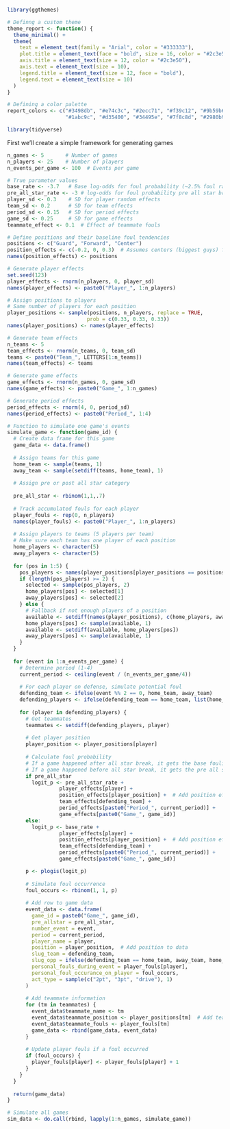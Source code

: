 ```r
library(ggthemes)

# Definng a custom theme
theme_report <- function() {
  theme_minimal() +
  theme(
    text = element_text(family = "Arial", color = "#333333"),
    plot.title = element_text(face = "bold", size = 16, color = "#2c3e50"),
    axis.title = element_text(size = 12, color = "#2c3e50"),
    axis.text = element_text(size = 10),
    legend.title = element_text(size = 12, face = "bold"),
    legend.text = element_text(size = 10)
  )
}

# Defining a color palette
report_colors <- c("#3498db", "#e74c3c", "#2ecc71", "#f39c12", "#9b59b6", 
                   "#1abc9c", "#d35400", "#34495e", "#7f8c8d", "#2980b9", "#8e44ad")
```

```r
library(tidyverse)
```

First we'll create a simple framework for generating games

```r
n_games <- 5       # Number of games
n_players <- 25    # Number of players
n_events_per_game <- 100  # Events per game

# True parameter values
base_rate <- -3.7   # Base log-odds for foul probability (~2.5% foul rate)
pre_all_star_rate <- -3 # log-odds for foul probability pre all star break
player_sd <- 0.3    # SD for player random effects
team_sd <- 0.2      # SD for team effects
period_sd <- 0.15   # SD for period effects
game_sd <- 0.25     # SD for game effects
teammate_effect <- 0.1  # Effect of teammate fouls

# Define positions and their baseline foul tendencies
positions <- c("Guard", "Forward", "Center")
position_effects <- c(-0.2, 0, 0.3)  # Assumes centers (biggest guys) foul more than guards (littlest guys) 
names(position_effects) <- positions

# Generate player effects
set.seed(123)
player_effects <- rnorm(n_players, 0, player_sd)
names(player_effects) <- paste0("Player_", 1:n_players)

# Assign positions to players
# Same number of players for each position
player_positions <- sample(positions, n_players, replace = TRUE, 
                          prob = c(0.33, 0.33, 0.33))
names(player_positions) <- names(player_effects)

# Generate team effects
n_teams <- 5
team_effects <- rnorm(n_teams, 0, team_sd)
teams <- paste0("Team_", LETTERS[1:n_teams])
names(team_effects) <- teams

# Generate game effects
game_effects <- rnorm(n_games, 0, game_sd)
names(game_effects) <- paste0("Game_", 1:n_games)

# Generate period effects
period_effects <- rnorm(4, 0, period_sd)
names(period_effects) <- paste0("Period_", 1:4)

# Function to simulate one game's events
simulate_game <- function(game_id) {
  # Create data frame for this game
  game_data <- data.frame()
  
  # Assign teams for this game
  home_team <- sample(teams, 1)
  away_team <- sample(setdiff(teams, home_team), 1)
  
  # Assign pre or post all star category
  
  pre_all_star <- rbinom(1,1,.7)
  
  # Track accumulated fouls for each player
  player_fouls <- rep(0, n_players)
  names(player_fouls) <- paste0("Player_", 1:n_players)
  
  # Assign players to teams (5 players per team)
  # Make sure each team has one player of each position
  home_players <- character(5)
  away_players <- character(5)
  
  for (pos in 1:5) {
    pos_players <- names(player_positions[player_positions == positions[pos]])
    if (length(pos_players) >= 2) {
      selected <- sample(pos_players, 2)
      home_players[pos] <- selected[1]
      away_players[pos] <- selected[2]
    } else {
      # Fallback if not enough players of a position
      available <- setdiff(names(player_positions), c(home_players, away_players))
      home_players[pos] <- sample(available, 1)
      available <- setdiff(available, home_players[pos])
      away_players[pos] <- sample(available, 1)
    }
  }
  
  for (event in 1:n_events_per_game) {
    # Determine period (1-4)
    current_period <- ceiling(event / (n_events_per_game/4))
    
    # For each player on defense, simulate potential foul
    defending_team <- ifelse(event %% 2 == 0, home_team, away_team)
    defending_players <- ifelse(defending_team == home_team, list(home_players), list(away_players))[[1]]
    
    for (player in defending_players) {
      # Get teammates
      teammates <- setdiff(defending_players, player)
      
      # Get player position
      player_position <- player_positions[player]
      
      # Calculate foul probability
      # If a game happened after all star break, it gets the base fouling rate
      # If a game happened before all star break, it gets the pre all star fouling rate
      if pre_all_star
        logit_p <- pre_all_star_rate + 
                 player_effects[player] + 
                 position_effects[player_position] +  # Add position effect
                 team_effects[defending_team] +
                 period_effects[paste0("Period_", current_period)] +
                 game_effects[paste0("Game_", game_id)]
      else:
        logit_p <- base_rate + 
                 player_effects[player] + 
                 position_effects[player_position] +  # Add position effect
                 team_effects[defending_team] +
                 period_effects[paste0("Period_", current_period)] +
                 game_effects[paste0("Game_", game_id)]

      p <- plogis(logit_p)
      
      # Simulate foul occurrence
      foul_occurs <- rbinom(1, 1, p)
      
      # Add row to game data
      event_data <- data.frame(
        game_id = paste0("Game_", game_id),
        pre_allstar = pre_all_star,
        number_event = event,
        period = current_period,
        player_name = player,
        position = player_position,  # Add position to data
        slug_team = defending_team,
        slug_opp = ifelse(defending_team == home_team, away_team, home_team),
        personal_fouls_during_event = player_fouls[player],
        personal_foul_occurance_on_player = foul_occurs,
        act_type = sample(c("2pt", "3pt", "drive"), 1)
      )
      
      # Add teammate information
      for (tm in teammates) {
        event_data$teammate_name <- tm
        event_data$teammate_position <- player_positions[tm]  # Add teammate position
        event_data$teammate_fouls <- player_fouls[tm]
        game_data <- rbind(game_data, event_data)
      }
      
      # Update player fouls if a foul occurred
      if (foul_occurs) {
        player_fouls[player] <- player_fouls[player] + 1
      }
    }
  }
  
  return(game_data)
}

# Simulate all games
sim_data <- do.call(rbind, lapply(1:n_games, simulate_game))
```

